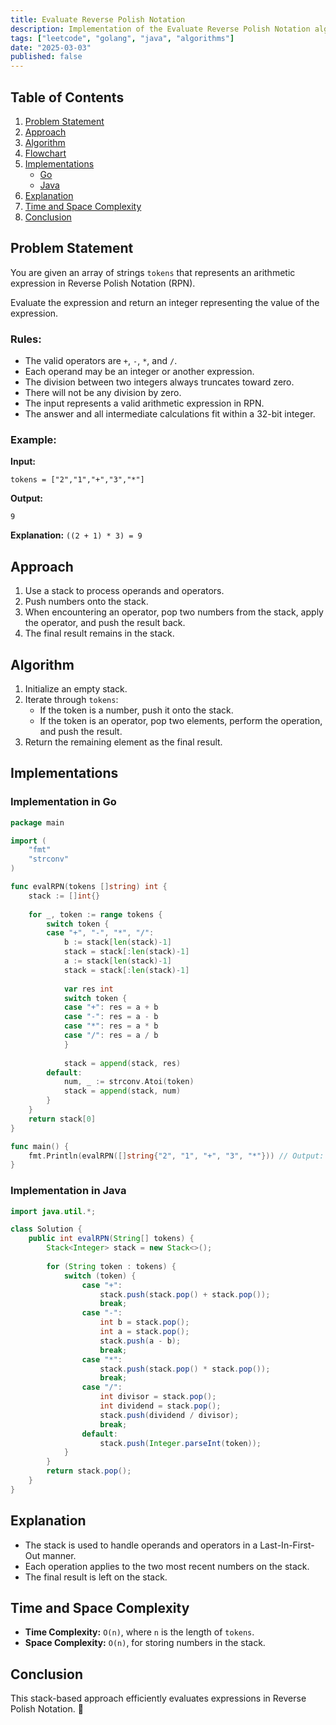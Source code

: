 ```yaml
---
title: Evaluate Reverse Polish Notation
description: Implementation of the Evaluate Reverse Polish Notation algorithm with Go and Java.
tags: ["leetcode", "golang", "java", "algorithms"]
date: "2025-03-03"
published: false
---
```


## Table of Contents

1. [Problem Statement](#problem-statement)
2. [Approach](#approach)
3. [Algorithm](#algorithm)
4. [Flowchart](#flowchart)
5. [Implementations](#implementations)
   - [Go](#implementation-in-go)
   - [Java](#implementation-in-java)
6. [Explanation](#explanation)
7. [Time and Space Complexity](#time-and-space-complexity)
8. [Conclusion](#conclusion)

## Problem Statement

You are given an array of strings `tokens` that represents an arithmetic expression in Reverse Polish Notation (RPN).

Evaluate the expression and return an integer representing the value of the expression.

### Rules:

- The valid operators are `+`, `-`, `*`, and `/`.
- Each operand may be an integer or another expression.
- The division between two integers always truncates toward zero.
- There will not be any division by zero.
- The input represents a valid arithmetic expression in RPN.
- The answer and all intermediate calculations fit within a 32-bit integer.

### Example:

**Input:**

```
tokens = ["2","1","+","3","*"]
```

**Output:**

```
9
```

**Explanation:** `((2 + 1) * 3) = 9`

## Approach

1. Use a stack to process operands and operators.
2. Push numbers onto the stack.
3. When encountering an operator, pop two numbers from the stack, apply the operator, and push the result back.
4. The final result remains in the stack.

## Algorithm

1. Initialize an empty stack.
2. Iterate through `tokens`:
   - If the token is a number, push it onto the stack.
   - If the token is an operator, pop two elements, perform the operation, and push the result.
3. Return the remaining element as the final result.

## Implementations

### Implementation in Go

```go
package main

import (
    "fmt"
    "strconv"
)

func evalRPN(tokens []string) int {
    stack := []int{}
    
    for _, token := range tokens {
        switch token {
        case "+", "-", "*", "/":
            b := stack[len(stack)-1]
            stack = stack[:len(stack)-1]
            a := stack[len(stack)-1]
            stack = stack[:len(stack)-1]
            
            var res int
            switch token {
            case "+": res = a + b
            case "-": res = a - b
            case "*": res = a * b
            case "/": res = a / b
            }
            
            stack = append(stack, res)
        default:
            num, _ := strconv.Atoi(token)
            stack = append(stack, num)
        }
    }
    return stack[0]
}

func main() {
    fmt.Println(evalRPN([]string{"2", "1", "+", "3", "*"})) // Output: 9
}
```

### Implementation in Java

```java
import java.util.*;

class Solution {
    public int evalRPN(String[] tokens) {
        Stack<Integer> stack = new Stack<>();
        
        for (String token : tokens) {
            switch (token) {
                case "+":
                    stack.push(stack.pop() + stack.pop());
                    break;
                case "-":
                    int b = stack.pop();
                    int a = stack.pop();
                    stack.push(a - b);
                    break;
                case "*":
                    stack.push(stack.pop() * stack.pop());
                    break;
                case "/":
                    int divisor = stack.pop();
                    int dividend = stack.pop();
                    stack.push(dividend / divisor);
                    break;
                default:
                    stack.push(Integer.parseInt(token));
            }
        }
        return stack.pop();
    }
}
```

## Explanation

- The stack is used to handle operands and operators in a Last-In-First-Out manner.
- Each operation applies to the two most recent numbers on the stack.
- The final result is left on the stack.

## Time and Space Complexity

- **Time Complexity:** `O(n)`, where `n` is the length of `tokens`.
- **Space Complexity:** `O(n)`, for storing numbers in the stack.

## Conclusion

This stack-based approach efficiently evaluates expressions in Reverse Polish Notation. 🚀

